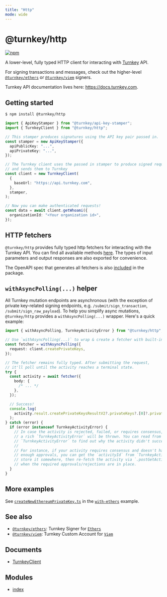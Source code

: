 ```yaml
---
title: "Http"
mode: wide
---
```

  
# @turnkey/http

[![npm](https://img.shields.io/npm/v/@turnkey/http?color=%234C48FF)](https://www.npmjs.com/package/@turnkey/http)

A lower-level, fully typed HTTP client for interacting with [Turnkey](https://turnkey.com) API.

For signing transactions and messages, check out the higher-level [`@turnkey/ethers`](https://www.npmjs.com/package/@turnkey/ethers) or [`@turnkey/viem`](https://www.npmjs.com/package/@turnkey/viem) signers.

Turnkey API documentation lives here: https://docs.turnkey.com.

## Getting started

```bash
$ npm install @turnkey/http
```

```typescript
import { ApiKeyStamper } from "@turnkey/api-key-stamper";
import { TurnkeyClient } from "@turnkey/http";

// This stamper produces signatures using the API key pair passed in.
const stamper = new ApiKeyStamper({
  apiPublicKey: "...",
  apiPrivateKey: "...",
});

// The Turnkey client uses the passed in stamper to produce signed requests
// and sends them to Turnkey
const client = new TurnkeyClient(
  {
    baseUrl: "https://api.turnkey.com",
  },
  stamper,
);

// Now you can make authenticated requests!
const data = await client.getWhoami({
  organizationId: "<Your organization id>",
});
```

## HTTP fetchers

`@turnkey/http` provides fully typed http fetchers for interacting with the Turnkey API. You can find all available methods [here](/packages/http/src/__generated__/services/coordinator/public/v1/public_api.fetcher.ts). The types of input parameters and output responses are also exported for convenience.

The OpenAPI spec that generates all fetchers is also [included](/packages/http/src/__generated__/services/coordinator/public/v1/public_api.swagger.json) in the package.

## `withAsyncPolling(...)` helper

All Turnkey mutation endpoints are asynchronous (with the exception of private key-related signing endpoints, e.g. `/submit/sign_transaction`, `/submit/sign_raw_payload`). To help you simplify async mutations, `@turnkey/http` provides a `withAsyncPolling(...)` wrapper. Here's a quick example:

```typescript
import { withAsyncPolling, TurnkeyActivityError } from "@turnkey/http";

// Use `withAsyncPolling(...)` to wrap & create a fetcher with built-in async polling support
const fetcher = withAsyncPolling({
  request: client.createPrivateKeys,
});

// The fetcher remains fully typed. After submitting the request,
// it'll poll until the activity reaches a terminal state.
try {
  const activity = await fetcher({
    body: {
      /* ... */
    },
  });

  // Success!
  console.log(
    activity.result.createPrivateKeysResultV2?.privateKeys?.[0]?.privateKeyId,
  );
} catch (error) {
  if (error instanceof TurnkeyActivityError) {
    // In case the activity is rejected, failed, or requires consensus,
    // a rich `TurnkeyActivityError` will be thrown. You can read from
    // `TurnkeyActivityError` to find out why the activity didn't succeed.
    //
    // For instance, if your activity requires consensus and doesn't have
    // enough approvals, you can get the `activityId` from `TurnkeyActivityError`,
    // store it somewhere, then re-fetch the activity via `.postGetActivity(...)`
    // when the required approvals/rejections are in place.
  }
}
```

## More examples

See [`createNewEthereumPrivateKey.ts`](/examples/with-ethers/src/createNewEthereumPrivateKey.ts) in the [`with-ethers`](/examples/with-ethers/) example.

## See also

- [`@turnkey/ethers`](https://www.npmjs.com/package/@turnkey/ethers): Turnkey Signer for [`Ethers`](https://docs.ethers.org/v6/api/providers/#Signer)
- [`@turnkey/viem`](https://www.npmjs.com/package/@turnkey/viem): Turnkey Custom Account for [`Viem`](https://viem.sh/docs/accounts/custom.html)

## Documents

- [TurnkeyClient](TurnkeyClient/readme)


## Modules

- [index](index/readme)
